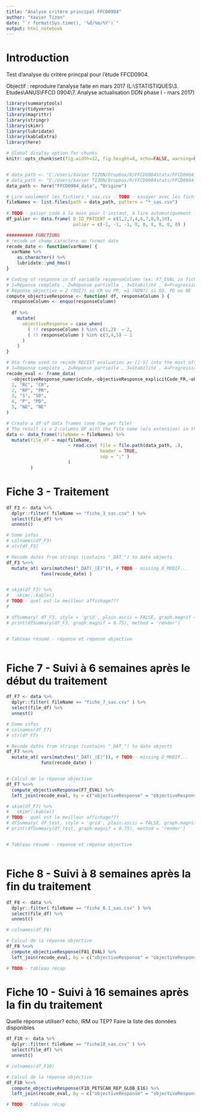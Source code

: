 ```yaml
---
title: "Analyse critère principal FFCD0904"
author: "Xavier Tizon"
date: "`r format(Sys.time(), '%d/%m/%Y')`"
output: html_notebook
---
```


# Introduction

Test d'analyse du critère princpal pour l'étude FFCD0904.

Objectif : reproduire l'analyse faite en mars 2017 (L:\\STATISTIQUES\\3. Etudes\\ANUS\\FFCD 0904\\7. Analyse actualisation DDN phase I - mars 2017)


```r
library(summarytools)
library(tidyverse)
library(magrittr)
library(stringr)
library(skimr)
library(lubridate)
library(kableExtra)
library(here)

# Global display option for chunks
knitr::opts_chunk$set(fig.width=12, fig.height=8, echo=FALSE, warning=FALSE, message=FALSE)


# data_path <- "C:/Users/Xavier TIZON/Dropbox/R/FFCD0904stats/FFCD0904_data/Export BdD/"
# data_path <- "C:/Users/Xavier TIZON/Dropbox/R/FFCD0904stats/FFCD0904_data/Origine/"
data_path <- here("FFCD0904_data", "Origine")

# Lire seulement les fichiers *_sas.csv - TODO - essayer avec les fichiers origine
fileNames <- list.files(path = data_path, pattern = "*_sas.csv")
  
# TODO - palier codé à la main pour l'instant, à lire automatiquement : Source?
df_palier <- data.frame( D_ID_PATIENT = c(1,2,3,4,6,7,8,9,10), 
                         palier = c(-1, -1, -1, 0, 0, 0, 0, 0, 0) )

########## FUNCTIONS
# recode un champ caractère au format date
recode_date <- function(varName) {
  varName %>% 
    as.character() %>%  
    lubridate::ymd_hms()
}

# Coding of response in df variable responseColumn (ex: F7_EVAL in fiche 7)
# 1=Réponse complète , 2=Réponse partielle , 3=Stabilité , 4=Progression , 5=Non évaluable
# Réponse objective = 2 (OUI?) si CR ou PR, =1 (NON?) si SD, PD ou NE
compute_objectiveResponse <- function( df, responseColumn ) {
  responseColumn <- enquo(responseColumn)
  
  df %>% 
    mutate( 
      objectiveResponse = case_when(
        ( !! responseColumn ) %in% c(1,2)  ~ 2, 
        ( !! responseColumn ) %in% c(3,4,5) ~ 1
      )
    )
}

# Dta frame used to recode RECIST evaluation as [1-5] into the most often used acronyms
# 1=Réponse complète , 2=Réponse partielle , 3=Stabilité , 4=Progression , 5=Non évaluable
recode_eval <- frame_data(
  ~objectiveResponse_numericCode,~objectiveResponse_explicitCode_FR,~objectiveResponse_explicitCode_EN,
  1, "RC", "CR",
  2, "RP", "PR",
  3, "S", "SD",
  4, "P", "PD", 
  5, "NE", "NE"
)

```


```r

# Create a df of data frames (one row per file)
# The result is a 2-columns DF with the file name (w/o extension) in the first column, and a nested DF in the 2nd column
data <- data_frame(fileName = fileNames) %>%
  mutate(file_df = map(fileName,          
                       ~ read.csv( file = file.path(data_path, .),
                                   header = TRUE,
                                   sep = ";" )
                       )
         )  

```

# Fiche 3 - Traitement

```r

df_F3 <- data %>% 
  dplyr::filter( fileName == "fiche_3_sas.csv" ) %>% 
  select(file_df) %>% 
  unnest()

# Some infos
# colnames(df_F3)
# str(df_F3)

# Recode dates from strings (contains "_DAT_") to date objects
df_F3 %<>% 
  mutate_at( vars(matches("_DAT(_|E)")), # TODO - missing D_MODIF...
             funs(recode_date) ) 


# skim(df_F3) %>% 
#   skimr::kable()
# TODO - quel est le meilleur affichage???
# 

# dfSummary( df_F3, style = 'grid', plain.ascii = FALSE, graph.magnif = 1.0 )
# print(dfSummary(df_F3, graph.magnif = 0.75), method = 'render')


# Tableau résumé - réponse et réponse objective



```


# Fiche 7 - Suivi à 6 semaines après le début du traitement

```r

df_F7 <- data %>% 
  dplyr::filter( fileName == "fiche_7_sas.csv" ) %>% 
  select(file_df) %>% 
  unnest()

# Some infos
# colnames(df_F7)
# str(df_F7)

# Recode dates from strings (contains "_DAT_") to date objects
df_F7 %<>% 
  mutate_at( vars(matches("_DAT(_|E)")), # TODO - missing D_MODIF...
             funs(recode_date) ) 


# Calcul de la réponse objective
df_F7 %<>% 
  compute_objectiveResponse(F7_EVAL) %>% 
  left_join(recode_eval, by = c("objectiveResponse" = "objectiveResponse_numericCode") )

# skim(df_F7) %>% 
#   skimr::kable()
# TODO - quel est le meilleur affichage???
# dfSummary( df_test, style = 'grid', plain.ascii = FALSE, graph.magnif = 1.0 )
# print(dfSummary(df_test, graph.magnif = 0.75), method = 'render')


# Tableau résumé - réponse et réponse objective



```

# Fiche 8 - Suivi à 8 semaines après la fin du traitement

```r

df_F8 <- data %>% 
  dplyr::filter( fileName == "fiche_8.1_sas.csv" ) %>% 
  select(file_df) %>% 
  unnest()

# colnames(df_F8)

# Calcul de la réponse objective
df_F8 %<>% 
  compute_objectiveResponse(F81_EVAL) %>% 
  left_join(recode_eval, by = c("objectiveResponse" = "objectiveResponse_numericCode") )

# TODO - tableau récap

```

# Fiche 10 - Suivi à 16 semaines après la fin du traitement

Quelle réponse utiliser? écho, IRM ou TEP?
Faire la liste des données disponibles

```r

df_F10 <- data %>% 
  dplyr::filter( fileName == "fiche10_sas.csv" ) %>% 
  select(file_df) %>% 
  unnest()

# colnames(df_F10)

# Calcul de la réponse objective
df_F10 %<>% 
  compute_objectiveResponse(F10_PETSCAN_REP_GLOB_E16) %>% 
  left_join(recode_eval, by = c("objectiveResponse" = "objectiveResponse_numericCode") )

# TODO - tableau récap

```
